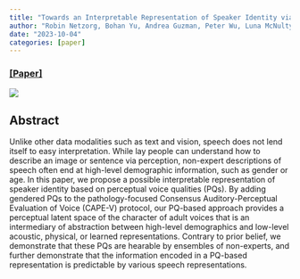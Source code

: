 ```yaml
---
title: "Towards an Interpretable Representation of Speaker Identity via Perceptual Voice Qualities"
author: "Robin Netzorg, Bohan Yu, Andrea Guzman, Peter Wu, Luna McNulty, Gopala Anumanchipalli"
date: "2023-10-04"
categories: [paper]
---
```


### <span class="no-underline paper-link">[\[Paper\]](https://arxiv.org/abs/2310.02497)</span>

![](thumbnail.webp)

## Abstract

Unlike other data modalities such as text and vision, speech does not lend itself to easy interpretation. While lay people can understand how to describe an image or sentence via perception, non-expert descriptions of speech often end at high-level demographic information, such as gender or age. In this paper, we propose a possible interpretable representation of speaker identity based on perceptual voice qualities (PQs). By adding gendered PQs to the pathology-focused Consensus Auditory-Perceptual Evaluation of Voice (CAPE-V) protocol, our PQ-based approach provides a perceptual latent space of the character of adult voices that is an intermediary of abstraction between high-level demographics and low-level acoustic, physical, or learned representations. Contrary to prior belief, we demonstrate that these PQs are hearable by ensembles of non-experts, and further demonstrate that the information encoded in a PQ-based representation is predictable by various speech representations.